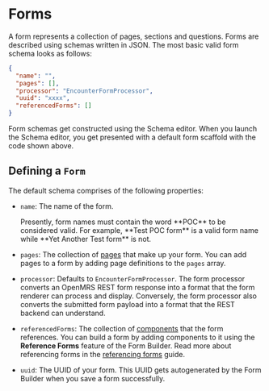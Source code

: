 
# Forms

A form represents a collection of pages, sections and questions. Forms are described using schemas written in JSON. The most basic valid form schema looks as follows:

```json
{
  "name": "",
  "pages": [],
  "processor": "EncounterFormProcessor",
  "uuid": "xxxx",
  "referencedForms": []
}
```

Form schemas get constructed using the Schema editor. When you launch the Schema editor, you get presented with a default form scaffold with the code shown above.

## Defining a `Form`

The default schema comprises of the following properties:

- `name`: The name of the form.

  <Callout emoji="ℹ️">
    Presently, form names must contain the word **POC** to be considered valid.
    For example, **Test POC form** is a valid form name while **Yet Another Test
    form** is not.
  </Callout>

- `pages`: The collection of [pages](/docs/core-concepts/pages) that make up your form. You can add pages to a form by adding page definitions to the `pages` array.

- `processor`: Defaults to `EncounterFormProcessor`. The form processor converts an OpenMRS REST form response into a format that the form renderer can process and display. Conversely, the form processor also converts the submitted form payload into a format that the REST backend can understand.

- `referencedForms`: The collection of [components](/docs/core-concepts/components) that the form references. You can build a form by adding components to it using the **Reference Forms** feature of the Form Builder. Read more about referencing forms in the [referencing forms](/docs/referencing-forms) guide.

- `uuid`: The UUID of your form. This UUID gets autogenerated by the Form Builder when you save a form successfully.
